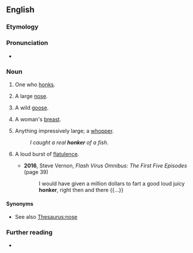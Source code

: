 ==English==

===Etymology===
{{suffix|en|honk|er}}

===Pronunciation===
* {{rhymes|ɒŋkə(r)|lang=en}}

===Noun===
{{en-noun}}

# One who [[honk]]s.
# {{lb|en|informal}} A large [[nose]].
# {{lb|en|informal}} A wild [[goose]].
# {{lb|en|slang|mostly|in the plural}} A woman's [[breast]].
# {{lb|en|slang}} Anything impressively large; a [[whopper]].
#: ''I caught a real '''honker''' of a fish.''
# {{lb|en|slang}} A loud burst of [[flatulence]].
#* '''2016''', Steve Vernon, ''Flash Virus Omnibus: The First Five Episodes'' (page 39)
#*: I would have given a million dollars to fart a good loud juicy '''honker''', right then and there {{...}}

====Synonyms====
* See also [[Thesaurus:nose]]

===Further reading===
* {{R:OneLook}}